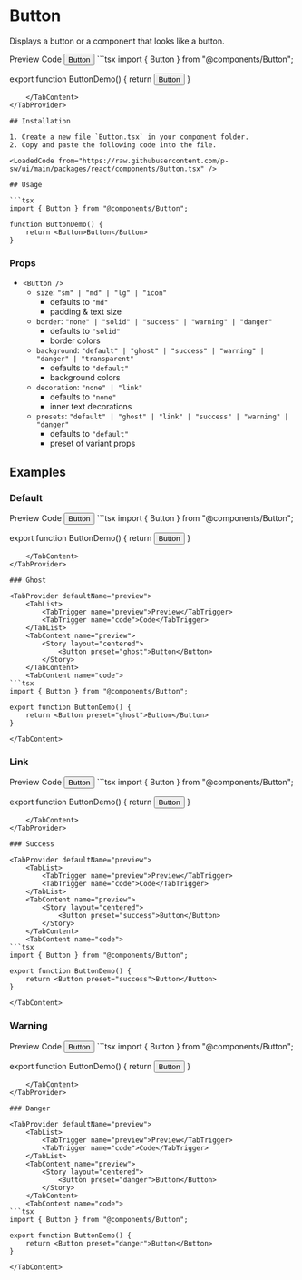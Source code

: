 
# Button
Displays a button or a component that looks like a button.

<TabProvider defaultName="preview">
    <TabList>
        <TabTrigger name="preview">Preview</TabTrigger>
        <TabTrigger name="code">Code</TabTrigger>
    </TabList>
    <TabContent name="preview">
        <Story layout="centered">
            <Button>Button</Button>
        </Story>
    </TabContent>
    <TabContent name="code">
```tsx
import { Button } from "@components/Button";

export function ButtonDemo() {
    return <Button>Button</Button>
}
```
    </TabContent>
</TabProvider>

## Installation

1. Create a new file `Button.tsx` in your component folder.
2. Copy and paste the following code into the file.

<LoadedCode from="https://raw.githubusercontent.com/p-sw/ui/main/packages/react/components/Button.tsx" />

## Usage

```tsx
import { Button } from "@components/Button";

function ButtonDemo() {
    return <Button>Button</Button>
}
```

### Props

* `<Button />`
    - `size`: `"sm" | "md" | "lg" | "icon"` 
        * defaults to `"md"`
        * padding & text size
    - `border`: `"none" | "solid" | "success" | "warning" | "danger"` 
        * defaults to `"solid"`
        * border colors
    - `background`: `"default" | "ghost" | "success" | "warning" | "danger" | "transparent"` 
        * defaults to `"default"`
        * background colors
    - `decoration`: `"none" | "link"` 
        * defaults to `"none"`
        * inner text decorations
    - `presets`: `"default" | "ghost" | "link" | "success" | "warning" | "danger"` 
        * defaults to `"default"`
        * preset of variant props

## Examples

### Default

<TabProvider defaultName="preview">
    <TabList>
        <TabTrigger name="preview">Preview</TabTrigger>
        <TabTrigger name="code">Code</TabTrigger>
    </TabList>
    <TabContent name="preview">
        <Story layout="centered">
            <Button>Button</Button>
        </Story>
    </TabContent>
    <TabContent name="code">
```tsx
import { Button } from "@components/Button";

export function ButtonDemo() {
    return <Button preset="default">Button</Button>
}
```
    </TabContent>
</TabProvider>

### Ghost

<TabProvider defaultName="preview">
    <TabList>
        <TabTrigger name="preview">Preview</TabTrigger>
        <TabTrigger name="code">Code</TabTrigger>
    </TabList>
    <TabContent name="preview">
        <Story layout="centered">
            <Button preset="ghost">Button</Button>
        </Story>
    </TabContent>
    <TabContent name="code">
```tsx
import { Button } from "@components/Button";

export function ButtonDemo() {
    return <Button preset="ghost">Button</Button>
}
```
    </TabContent>
</TabProvider>

### Link

<TabProvider defaultName="preview">
    <TabList>
        <TabTrigger name="preview">Preview</TabTrigger>
        <TabTrigger name="code">Code</TabTrigger>
    </TabList>
    <TabContent name="preview">
        <Story layout="centered">
            <Button preset="link">Button</Button>
        </Story>
    </TabContent>
    <TabContent name="code">
```tsx
import { Button } from "@components/Button";

export function ButtonDemo() {
    return <Button preset="link">Button</Button>
}
```
    </TabContent>
</TabProvider>

### Success

<TabProvider defaultName="preview">
    <TabList>
        <TabTrigger name="preview">Preview</TabTrigger>
        <TabTrigger name="code">Code</TabTrigger>
    </TabList>
    <TabContent name="preview">
        <Story layout="centered">
            <Button preset="success">Button</Button>
        </Story>
    </TabContent>
    <TabContent name="code">
```tsx
import { Button } from "@components/Button";

export function ButtonDemo() {
    return <Button preset="success">Button</Button>
}
```
    </TabContent>
</TabProvider>

### Warning

<TabProvider defaultName="preview">
    <TabList>
        <TabTrigger name="preview">Preview</TabTrigger>
        <TabTrigger name="code">Code</TabTrigger>
    </TabList>
    <TabContent name="preview">
        <Story layout="centered">
            <Button preset="warning">Button</Button>
        </Story>
    </TabContent>
    <TabContent name="code">
```tsx
import { Button } from "@components/Button";

export function ButtonDemo() {
    return <Button preset="warning">Button</Button>
}
```
    </TabContent>
</TabProvider>

### Danger

<TabProvider defaultName="preview">
    <TabList>
        <TabTrigger name="preview">Preview</TabTrigger>
        <TabTrigger name="code">Code</TabTrigger>
    </TabList>
    <TabContent name="preview">
        <Story layout="centered">
            <Button preset="danger">Button</Button>
        </Story>
    </TabContent>
    <TabContent name="code">
```tsx
import { Button } from "@components/Button";

export function ButtonDemo() {
    return <Button preset="danger">Button</Button>
}
```
    </TabContent>
</TabProvider>
